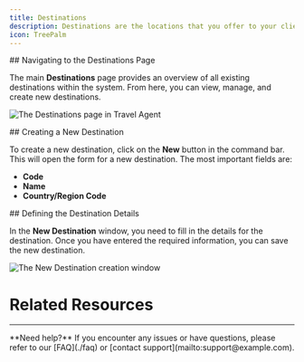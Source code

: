 ```yaml
---
title: Destinations
description: Destinations are the locations that you offer to your clients.
icon: TreePalm
---
```



<Steps>
<Step>
## Navigating to the Destinations Page

The main **Destinations** page provides an overview of all existing destinations within the system. From here, you can view, manage, and create new destinations.

![The Destinations page in Travel Agent](/images/travel-agent/setup-destinations-view.png)
</Step>

<Step>
## Creating a New Destination

To create a new destination, click on the **New** button in the command bar. This will open the form for a new destination. The most important fields are:
- **Code**
- **Name**
- **Country/Region Code**
</Step>

<Step>
## Defining the Destination Details

In the **New Destination** window, you need to fill in the details for the destination. Once you have entered the required information, you can save the new destination.

![The New Destination creation window](/images/travel-agent/setup-destinations-form-new.png)
</Step>
</Steps>

# Related Resources

<Cards>
  <Card
    href="./related-page"
    title="Related Page"
    description="Description of the related page"
  />
  <Card
    href="https://example.com"
    title="External Resource"
    description="Description of the external resource"
  />
</Cards>

---

<Callout type="info">
  **Need help?** If you encounter any issues or have questions, please refer to our [FAQ](./faq) or [contact support](mailto:support@example.com).
</Callout>
